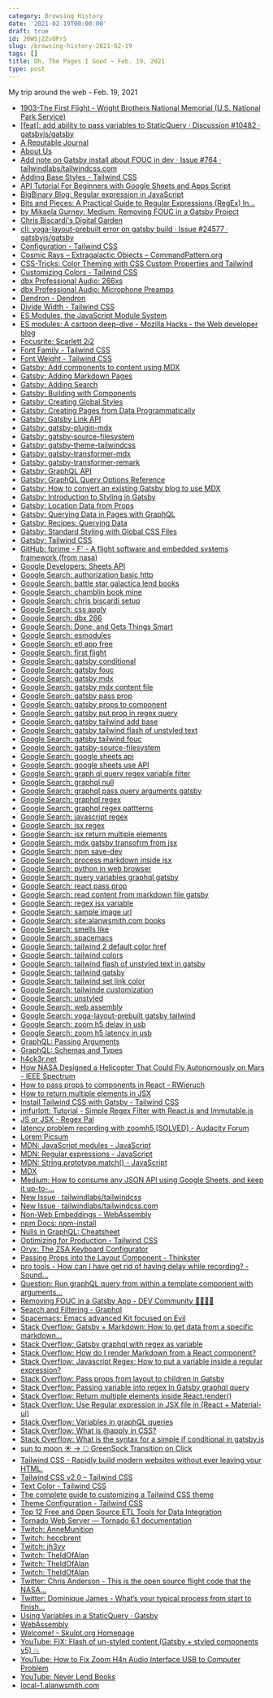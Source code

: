 ```yaml
---
category: Browsing History
date: '2021-02-19T00:00:00'
draft: true
id: 20WSjZZvQPr5
slug: /browsing-history-2021-02-19
tags: []
title: Oh, The Pages I Goed ~ Feb. 19, 2021
type: post
---
```


My trip around the web - Feb. 19, 2021

- [1903-The First Flight - Wright Brothers National Memorial (U.S. National Park Service)](https://www.nps.gov/wrbr/learn/historyculture/thefirstflight.htm)
- [[feat]: add ability to pass variables to StaticQuery · Discussion #10482 · gatsbyjs/gatsby](https://github.com/gatsbyjs/gatsby/discussions/10482)
- [A Reputable Journal](https://reputablejournal.com/)
- [About Us](https://www.chamblinbookmine.com/about.php)
- [Add note on Gatsby install about FOUC in dev · Issue #764 · tailwindlabs/tailwindcss.com](https://github.com/tailwindlabs/tailwindcss.com/issues/764)
- [Adding Base Styles - Tailwind CSS](https://tailwindcss.com/docs/adding-base-styles)
- [API Tutorial For Beginners with Google Sheets and Apps Script](https://www.benlcollins.com/apps-script/api-tutorial-for-beginners/)
- [BigBinary Blog: Regular expression in JavaScript](https://bigbinary.com/blog/regular-expressions-in-javascript)
- [Bits and Pieces: A Practical Guide to Regular Expressions (RegEx) In...](https://blog.bitsrc.io/a-beginners-guide-to-regular-expressions-regex-in-javascript-9c58feb27eb4)
- [by Mikaela Gurney: Medium: Removing FOUC in a Gatsby Project](https://medium.com/@mikaelagurney/removing-fouc-in-a-gatsby-project-66034b8590b1)
- [Chris Biscardi's Digital Garden](https://www.christopherbiscardi.com/how-i-record-and-edit-courses)
- [cli: yoga-layout-prebuilt error on gatsby build · Issue #24577 · gatsbyjs/gatsby](https://github.com/gatsbyjs/gatsby/issues/24577)
- [Configuration - Tailwind CSS](https://tailwindcss.com/docs/configuration)
- [Cosmic Rays – Extragalactic Objects – CommandPattern.org](https://commandpattern.org/2021/02/17/cosmic-rays-extragalactic-objects/)
- [CSS-Tricks: Color Theming with CSS Custom Properties and Tailwind](https://css-tricks.com/color-theming-with-css-custom-properties-and-tailwind/)
- [Customizing Colors - Tailwind CSS](https://tailwindcss.com/docs/customizing-colors)
- [dbx Professional Audio: 266xs](https://dbxpro.com/en/products/266xs)
- [dbx Professional Audio: Microphone Preamps](https://dbxpro.com/en/product_families/microphone-preamps)
- [Dendron - Dendron](https://dendron.so/)
- [Divide Width - Tailwind CSS](https://tailwindcss.com/docs/divide-width)
- [ES Modules, the JavaScript Module System](https://flaviocopes.com/es-modules/)
- [ES modules: A cartoon deep-dive - Mozilla Hacks - the Web developer blog](https://hacks.mozilla.org/2018/03/es-modules-a-cartoon-deep-dive/)
- [Focusrite: Scarlett 2i2](https://focusrite.com/en/usb-audio-interface/scarlett/scarlett-2i2)
- [Font Family - Tailwind CSS](https://tailwindcss.com/docs/font-family)
- [Font Weight - Tailwind CSS](https://tailwindcss.com/docs/font-weight)
- [Gatsby: Add components to content using MDX](https://www.gatsbyjs.com/docs/how-to/routing/mdx/)
- [Gatsby: Adding Markdown Pages](https://www.gatsbyjs.com/docs/how-to/routing/adding-markdown-pages/)
- [Gatsby: Adding Search](https://www.gatsbyjs.com/docs/how-to/adding-common-features/adding-search/)
- [Gatsby: Building with Components](https://www.gatsbyjs.com/docs/conceptual/building-with-components/)
- [Gatsby: Creating Global Styles](https://www.gatsbyjs.com/docs/creating-global-styles/#add-global-styles-with-css-files-and-no-layout-component)
- [Gatsby: Creating Pages from Data Programmatically](https://www.gatsbyjs.com/docs/programmatically-create-pages-from-data/)
- [Gatsby: Gatsby Link API](https://www.gatsbyjs.com/docs/reference/built-in-components/gatsby-link/)
- [Gatsby: gatsby-plugin-mdx](https://www.gatsbyjs.com/plugins/gatsby-plugin-mdx/)
- [Gatsby: gatsby-source-filesystem](https://www.gatsbyjs.com/plugins/gatsby-source-filesystem/)
- [Gatsby: gatsby-theme-tailwindcss](https://www.gatsbyjs.com/plugins/gatsby-theme-tailwindcss/)
- [Gatsby: gatsby-transformer-mdx](https://www.gatsbyjs.com/plugins/gatsby-transformer-mdx/)
- [Gatsby: gatsby-transformer-remark](https://www.gatsbyjs.com/plugins/gatsby-transformer-remark/)
- [Gatsby: GraphQL API](https://www.gatsbyjs.com/docs/reference/graphql-data-layer/graphql-api/)
- [Gatsby: GraphQL Query Options Reference](https://www.gatsbyjs.com/docs/graphql-reference/)
- [Gatsby: How to convert an existing Gatsby blog to use MDX](https://www.gatsbyjs.com/blog/2019-11-21-how-to-convert-an-existing-gatsby-blog-to-use-mdx/)
- [Gatsby: Introduction to Styling in Gatsby](https://www.gatsbyjs.com/docs/tutorial/part-two/#using-global-styles)
- [Gatsby: Location Data from Props](https://www.gatsbyjs.com/docs/location-data-from-props/)
- [Gatsby: Querying Data in Pages with GraphQL](https://www.gatsbyjs.com/docs/how-to/querying-data/page-query/)
- [Gatsby: Recipes: Querying Data](https://www.gatsbyjs.com/docs/recipes/querying-data/)
- [Gatsby: Standard Styling with Global CSS Files](https://www.gatsbyjs.com/docs/how-to/styling/global-css/)
- [Gatsby: Tailwind CSS](https://www.gatsbyjs.com/docs/how-to/styling/tailwind-css/)
- [GitHub: fprime - F' - A flight software and embedded systems framework (from nasa)](https://github.com/nasa/fprime)
- [Google Developers: Sheets API](https://developers.google.com/sheets/api)
- [Google Search: authorization basic http](https://www.google.com/search?client=safari&rls=en&q=authorization+basic+http&ie=UTF-8&oe=UTF-8)
- [Google Search: battle star galactica lend books](https://www.google.com/search?client=safari&rls=en&q=battle+star+galactica+lend+books&ie=UTF-8&oe=UTF-8)
- [Google Search: chamblin book mine](https://www.google.com/search?client=safari&rls=en&q=chamblin+book+mine&ie=UTF-8&oe=UTF-8)
- [Google Search: chris biscardi setup](https://www.google.com/search?client=safari&rls=en&q=chris+biscardi+setup&ie=UTF-8&oe=UTF-8)
- [Google Search: css apply](https://www.google.com/search?client=safari&rls=en&q=css+apply&ie=UTF-8&oe=UTF-8)
- [Google Search: dbx 266](https://www.google.com/search?client=safari&rls=en&q=dbx+266&ie=UTF-8&oe=UTF-8)
- [Google Search: Done, and Gets Things Smart](https://www.google.com/search?client=safari&rls=en&q=Done,+and+Gets+Things+Smart&ie=UTF-8&oe=UTF-8)
- [Google Search: esmodules](https://www.google.com/search?client=safari&rls=en&q=esmodules&ie=UTF-8&oe=UTF-8)
- [Google Search: etl app free](https://www.google.com/search?newwindow=1&client=safari&rls=en&ei=Sy8wYJ_wI8rl5gLjl564BQ&q=etl+app+free&oq=etl+app+free&gs_lcp=Cgdnd3Mtd2l6EAMyBQghEKABMgUIIRCgATIFCCEQqwI6BwgAEEcQsAM6BggAEBYQHjoICAAQFhAKEB46BwghEAoQoAFQgUZYkEtg0mBoAXACeACAAWiIAfADkgEDNS4xmAEAoAEBqgEHZ3dzLXdpesgBCMABAQ&sclient=gws-wiz&ved=0ahUKEwjfwazt8_buAhXKslkKHeOLB1cQ4dUDCAw&uact=5)
- [Google Search: first flight](https://www.google.com/search?client=safari&rls=en&q=first+flight&ie=UTF-8&oe=UTF-8)
- [Google Search: gatsby conditional](https://www.google.com/search?client=safari&rls=en&q=gatsby+conditional&ie=UTF-8&oe=UTF-8)
- [Google Search: gatsby fouc](https://www.google.com/search?client=safari&rls=en&q=gatsby+fouc&ie=UTF-8&oe=UTF-8)
- [Google Search: gatsby mdx](https://www.google.com/search?client=safari&rls=en&q=gatsby+mdx&ie=UTF-8&oe=UTF-8)
- [Google Search: gatsby mdx content file](https://www.google.com/search?client=safari&rls=en&q=gatsby+mdx+content+file&ie=UTF-8&oe=UTF-8)
- [Google Search: gatsby pass prop](https://www.google.com/search?client=safari&rls=en&q=gatsby+pass+prop&ie=UTF-8&oe=UTF-8)
- [Google Search: gatsby props to component](https://www.google.com/search?newwindow=1&client=safari&rls=en&ei=QIIwYKCOItHW5gL7hoKQCA&q=gatsby+props+to+component&oq=gatsby+props+to+component&gs_lcp=Cgdnd3Mtd2l6EAMyBggAEBYQHjoHCAAQsAMQQzoHCAAQRxCwAzoCCAA6CAgAEBYQChAeOgkIABDJAxAWEB46CAghEBYQHRAeOggIABAIEA0QHlC-FViULmCIMmgBcAJ4AIABYIgBuwiSAQIxNJgBAKABAaoBB2d3cy13aXrIAQnAAQE&sclient=gws-wiz&ved=0ahUKEwigrvb7wvfuAhVRq1kKHXuDAIIQ4dUDCAw&uact=5)
- [Google Search: gatsby put prop in regex query](https://www.google.com/search?client=safari&rls=en&q=gatsby+put+prop+in+regex+query&ie=UTF-8&oe=UTF-8)
- [Google Search: gatsby tailwind add base](https://www.google.com/search?client=safari&rls=en&q=gatsby+tailwind+add+base&ie=UTF-8&oe=UTF-8)
- [Google Search: gatsby tailwind flash of unstyled text](https://www.google.com/search?client=safari&rls=en&q=gatsby+tailwind+flash+of+unstyled+text&ie=UTF-8&oe=UTF-8)
- [Google Search: gatsby tailwind fouc](https://www.google.com/search?client=safari&rls=en&q=gatsby+tailwind+fouc&ie=UTF-8&oe=UTF-8)
- [Google Search: gatsby-source-filesystem](https://www.google.com/search?client=safari&rls=en&q=gatsby-source-filesystem&ie=UTF-8&oe=UTF-8)
- [Google Search: google sheets api](https://www.google.com/search?client=safari&rls=en&q=google+sheets+api&ie=UTF-8&oe=UTF-8)
- [Google Search: google sheets use API](https://www.google.com/search?client=safari&rls=en&q=google+sheets+use+API&ie=UTF-8&oe=UTF-8)
- [Google Search: graph ql query regex variable filter](https://www.google.com/search?client=safari&rls=en&q=graph+ql+query+regex+variable+filter&ie=UTF-8&oe=UTF-8)
- [Google Search: graphql null](https://www.google.com/search?client=safari&rls=en&q=graphql+null&ie=UTF-8&oe=UTF-8)
- [Google Search: graphql pass query arguments gatsby](https://www.google.com/search?newwindow=1&client=safari&rls=en&ei=oY0wYMzEO6TO5gLt3YPIAw&q=graphql+pass+query+arguments+gatsby&oq=graphql+pass+query+arguments+gatsby&gs_lcp=Cgdnd3Mtd2l6EAMyBQgAEM0CMgUIABDNAjIFCAAQzQIyBQgAEM0COgcIABBHELADOgYIABAWEB46CAghEBYQHRAeOgUIIRCgAVCZHViMPWDwQmgCcAJ4AIABjAGIAeIGkgEDNi4zmAEAoAEBqgEHZ3dzLXdpesgBCMABAQ&sclient=gws-wiz&ved=0ahUKEwiMmZPpzffuAhUkp1kKHe3uADkQ4dUDCAw&uact=5)
- [Google Search: graphql regex](https://www.google.com/search?client=safari&rls=en&q=graphql+regex&ie=UTF-8&oe=UTF-8)
- [Google Search: graphql regex pattterns](https://www.google.com/search?client=safari&rls=en&q=graphql+regex+pattterns&ie=UTF-8&oe=UTF-8)
- [Google Search: javascript regex](https://www.google.com/search?client=safari&rls=en&q=javascript+regex&ie=UTF-8&oe=UTF-8)
- [Google Search: jsx regex](https://www.google.com/search?client=safari&rls=en&q=jsx+regex&ie=UTF-8&oe=UTF-8)
- [Google Search: jsx return multiple elements](https://www.google.com/search?client=safari&rls=en&q=jsx+return+multiple+elements&ie=UTF-8&oe=UTF-8)
- [Google Search: mdx gatsby transofrm from jsx](https://www.google.com/search?client=safari&rls=en&q=mdx+gatsby+transofrm+from+jsx&ie=UTF-8&oe=UTF-8)
- [Google Search: npm save-dev](https://www.google.com/search?client=safari&rls=en&q=npm+save-dev&ie=UTF-8&oe=UTF-8)
- [Google Search: process markdown inside jsx](https://www.google.com/search?client=safari&rls=en&q=process+markdown+inside+jsx&ie=UTF-8&oe=UTF-8)
- [Google Search: python in web browser](https://www.google.com/search?client=safari&rls=en&q=python+in+web+browser&ie=UTF-8&oe=UTF-8)
- [Google Search: query variables graphql gatsby](https://www.google.com/search?client=safari&rls=en&q=query+variables+graphql+gatsby&ie=UTF-8&oe=UTF-8)
- [Google Search: react pass prop](https://www.google.com/search?client=safari&rls=en&q=react+pass+prop&ie=UTF-8&oe=UTF-8)
- [Google Search: read content from markdown file gatsby](https://www.google.com/search?newwindow=1&client=safari&rls=en&ei=Y04wYPepJoms5wKI653YCQ&q=read+content+from+markdown+file+gatsby&oq=read+content+from+markdown+file+gatsby&gs_lcp=Cgdnd3Mtd2l6EAM6BwgAEEcQsAM6CAghEBYQHRAeOgUIIRCgAVDjJ1j4MWCDNWgBcAJ4AIABgwGIAfAFkgEDNi4ymAEAoAEBqgEHZ3dzLXdpesgBCMABAQ&sclient=gws-wiz&ved=0ahUKEwi35_7AkffuAhUJ1lkKHYh1B5sQ4dUDCAw&uact=5)
- [Google Search: regex jsx variable](https://www.google.com/search?client=safari&rls=en&q=regex+jsx+variable&ie=UTF-8&oe=UTF-8)
- [Google Search: sample image url](https://www.google.com/search?newwindow=1&client=safari&rls=en&ei=gmkwYNTTJKuK5wKuyLSgCQ&q=sample+image+url&oq=sample+image+url&gs_lcp=Cgdnd3Mtd2l6EAMyAggAMgIIADICCAAyAggAMgYIABAWEB4yBggAEBYQHjIGCAAQFhAeMgYIABAWEB4yBggAEBYQHjIGCAAQFhAeOgcIABCwAxBDOgQIABBDUJMQWMITYNwVaAFwAngAgAGkAYgBvAOSAQM0LjGYAQCgAQGqAQdnd3Mtd2l6yAEKwAEB&sclient=gws-wiz&ved=0ahUKEwjUnNSvq_fuAhUrxVkKHS4kDZQQ4dUDCAw&uact=5)
- [Google Search: site:alanwsmith.com books](https://www.google.com/search?client=safari&rls=en&q=site:alanwsmith.com+books&ie=UTF-8&oe=UTF-8)
- [Google Search: smells like](https://www.google.com/search?client=safari&rls=en&q=smells+like&ie=UTF-8&oe=UTF-8)
- [Google Search: spacemacs](https://www.google.com/search?client=safari&rls=en&q=spacemacs&ie=UTF-8&oe=UTF-8)
- [Google Search: tailwind 2 default color href](https://www.google.com/search?client=safari&rls=en&q=tailwind+2+default+color+href&ie=UTF-8&oe=UTF-8)
- [Google Search: tailwind colors](https://www.google.com/search?client=safari&rls=en&q=tailwind+colors&ie=UTF-8&oe=UTF-8)
- [Google Search: tailwind flash of unstyled text in gatsby](https://www.google.com/search?client=safari&rls=en&q=tailwind+flash+of+unstyled+text+in+gatsby&ie=UTF-8&oe=UTF-8)
- [Google Search: tailwind gatsby](https://www.google.com/search?client=safari&rls=en&q=tailwind+gatsby&ie=UTF-8&oe=UTF-8)
- [Google Search: tailwind set link color](https://www.google.com/search?client=safari&rls=en&q=tailwind+set+link+color&ie=UTF-8&oe=UTF-8)
- [Google Search: tailwinde customization](https://www.google.com/search?client=safari&rls=en&q=tailwinde+customization&ie=UTF-8&oe=UTF-8)
- [Google Search: unstyled](https://www.google.com/search?client=safari&rls=en&q=unstyled&ie=UTF-8&oe=UTF-8)
- [Google Search: web assembly](https://www.google.com/search?client=safari&rls=en&q=web+assembly&ie=UTF-8&oe=UTF-8)
- [Google Search: yoga-layout-prebuilt gatsby tailwind](https://www.google.com/search?client=safari&rls=en&q=yoga-layout-prebuilt+gatsby+tailwind&ie=UTF-8&oe=UTF-8)
- [Google Search: zoom h5 delay in usb](https://www.google.com/search?client=safari&rls=en&q=zoom+h5+delay+in+usb&ie=UTF-8&oe=UTF-8)
- [Google Search: zoom h5 latency in usb](https://www.google.com/search?newwindow=1&client=safari&rls=en&ei=wecvYPbuGeKbwbkPhMWSwAo&q=zoom+h5+latency+in+usb&oq=zoom+h5+latency+in+usb&gs_lcp=Cgdnd3Mtd2l6EAM6BwgAEEcQsAM6BQgAEM0COgQIIRAKUJGxGljAuRpgucIaaAJwAngAgAGPAYgBrQWSAQM2LjKYAQCgAQGqAQdnd3Mtd2l6yAEIwAEB&sclient=gws-wiz&ved=0ahUKEwi207zQr_buAhXiTTABHYSiBKgQ4dUDCAw&uact=5)
- [GraphQL: Passing Arguments](https://graphql.org/graphql-js/passing-arguments/)
- [GraphQL: Schemas and Types](https://graphql.org/learn/schema/)
- [h4ck3r.net](https://h4ck3r.net/)
- [How NASA Designed a Helicopter That Could Fly Autonomously on Mars - IEEE Spectrum](https://spectrum.ieee.org/automaton/aerospace/robotic-exploration/nasa-designed-perseverance-helicopter-rover-fly-autonomously-mars)
- [How to pass props to components in React - RWieruch](https://www.robinwieruch.de/react-pass-props-to-component)
- [How to return multiple elements in JSX](https://flaviocopes.com/jsx-return-multiple-elements/)
- [Install Tailwind CSS with Gatsby - Tailwind CSS](https://tailwindcss.com/docs/guides/gatsby)
- [jmfurlott: Tutorial - Simple Regex Filter with React.js and Immutable.js](https://www.jmfurlott.com/tutorial-simple-regex-filter-with-react-js-and-immutable-js/)
- [JS or JSX - Regex Pal](https://www.regexpal.com/96100)
- [latency problem recording with zoomh5 [SOLVED] - Audacity Forum](https://forum.audacityteam.org/viewtopic.php?t=95420)
- [Lorem Picsum](https://picsum.photos/)
- [MDN: JavaScript modules - JavaScript](https://developer.mozilla.org/en-US/docs/Web/JavaScript/Guide/Modules)
- [MDN: Regular expressions - JavaScript](https://developer.mozilla.org/en-US/docs/Web/JavaScript/Guide/Regular_Expressions)
- [MDN: String.prototype.match() - JavaScript](https://developer.mozilla.org/en-US/docs/Web/JavaScript/Reference/Global_Objects/String/match)
- [MDX](https://mdxjs.com/)
- [Medium: How to consume any JSON API using Google Sheets, and keep it up-to-...](https://medium.com/unly-org/how-to-consume-any-json-api-using-google-sheets-and-keep-it-up-to-date-automagically-fb6e94521abd)
- [New Issue · tailwindlabs/tailwindcss](https://github.com/tailwindlabs/tailwindcss/issues/new/choose)
- [New Issue · tailwindlabs/tailwindcss.com](https://github.com/tailwindlabs/tailwindcss.com/issues/new)
- [Non-Web Embeddings - WebAssembly](https://webassembly.org/docs/non-web/)
- [npm Docs: npm-install](https://docs.npmjs.com/cli/v6/commands/npm-install)
- [Nulls in GraphQL: Cheatsheet](https://hasura.io/blog/graphql-nulls-cheatsheet/)
- [Optimizing for Production - Tailwind CSS](https://tailwindcss.com/docs/optimizing-for-production#writing-purgeable-html)
- [Oryx: The ZSA Keyboard Configurator](https://configure.ergodox-ez.com/moonlander/layouts/APODe/latest/0)
- [Passing Props into the Layout Component - Thinkster](https://thinkster.io/tutorials/up-and-running-with-gatsby-layouts/passing-props-into-the-layout-component)
- [pro tools - How can I have get rid of having delay while recording? - Sound...](https://sound.stackexchange.com/questions/32997/how-can-i-have-get-rid-of-having-delay-while-recording)
- [Question: Run graphQL query from within a template component with arguments...](https://github.com/gatsbyjs/gatsby/issues/3680)
- [Removing FOUC in a Gatsby App - DEV Community 👩‍💻👨‍💻](https://dev.to/mikaelia/removing-fouc-in-a-gatsby-app-28mg)
- [Search and Filtering - Graphql](https://dgraph.io/docs/graphql/schema/search/)
- [Spacemacs: Emacs advanced Kit focused on Evil](https://www.spacemacs.org/)
- [Stack Overflow: Gatsby + Markdown: How to get data from a specific markdown...](https://stackoverflow.com/questions/57378950/gatsby-markdown-how-to-get-data-from-a-specific-markdown-file-into-a-single-p)
- [Stack Overflow: Gatsby graphql with regex as variable](https://stackoverflow.com/questions/56743804/gatsby-graphql-with-regex-as-variable)
- [Stack Overflow: How do I render Markdown from a React component?](https://stackoverflow.com/questions/31875748/how-do-i-render-markdown-from-a-react-component)
- [Stack Overflow: Javascript Regex: How to put a variable inside a regular expression?](https://stackoverflow.com/questions/4029109/javascript-regex-how-to-put-a-variable-inside-a-regular-expression)
- [Stack Overflow: Pass props from layout to children in Gatsby](https://stackoverflow.com/questions/48725557/pass-props-from-layout-to-children-in-gatsby)
- [Stack Overflow: Passing variable into regex In Gatsby graphql query](https://stackoverflow.com/questions/46933246/passing-variable-into-regex-in-gatsby-graphql-query)
- [Stack Overflow: Return multiple elements inside React.render()](https://stackoverflow.com/questions/34893506/return-multiple-elements-inside-react-render/34893582)
- [Stack Overflow: Use Regular expression in JSX file in (React + Material-ui)](https://stackoverflow.com/questions/40883057/use-regular-expression-in-jsx-file-in-react-material-ui)
- [Stack Overflow: Variables in graphQL queries](https://stackoverflow.com/questions/53804219/variables-in-graphql-queries)
- [Stack Overflow: What is @apply in CSS?](https://stackoverflow.com/questions/41067550/what-is-apply-in-css)
- [Stack Overflow: What is the syntax for a simple if conditional in gatsby.js](https://stackoverflow.com/questions/53508119/what-is-the-syntax-for-a-simple-if-conditional-in-gatsby-js)
- [sun to moon ☀️ -&gt; 🌕 GreenSock Transition on Click](https://codepen.io/M0nica/details/xxRrQKj)
- [Tailwind CSS - Rapidly build modern websites without ever leaving your HTML.](https://tailwindcss.com/)
- [Tailwind CSS v2.0 – Tailwind CSS](https://blog.tailwindcss.com/tailwindcss-v2)
- [Text Color - Tailwind CSS](https://tailwindcss.com/docs/text-color)
- [The complete guide to customizing a Tailwind CSS theme](https://pinegrow.com/tutorials/customizing-a-tailwind-css-theme/)
- [Theme Configuration - Tailwind CSS](https://tailwindcss.com/docs/theme)
- [Top 12 Free and Open Source ETL Tools for Data Integration](https://solutionsreview.com/data-integration/top-free-and-open-source-etl-tools-for-data-integration/)
- [Tornado Web Server — Tornado 6.1 documentation](https://www.tornadoweb.org/en/stable/)
- [Twitch: AnneMunition](https://www.twitch.tv/annemunition)
- [Twitch: heccbrent](https://www.twitch.tv/heccbrent)
- [Twitch: jh3yy](https://www.twitch.tv/jh3yy)
- [Twitch: TheIdOfAlan](https://www.twitch.tv/videos/908018058)
- [Twitch: TheIdOfAlan](https://www.twitch.tv/videos/919656757)
- [Twitch: TheIdOfAlan](https://www.twitch.tv/theidofalan)
- [Twitter: Chris Anderson - This is the open source flight code that the NASA...](https://twitter.com/chr1sa/status/1362494316237574145)
- [Twitter: Dominique James - What’s your typical process from start to finish...](https://twitter.com/_dominiquejames/status/1362841629573357571)
- [Using Variables in a StaticQuery · Gatsby](https://spectrum.chat/gatsby-js/general/using-variables-in-a-staticquery~abee4d1d-6bc4-4202-afb2-38326d91bd05?m=MTU0NDc1MzE2MjkyNQ==)
- [WebAssembly](https://webassembly.org/)
- [Welcome! - Skulpt.org Homepage](https://skulpt.org/)
- [YouTube: FIX: Flash of un-styled content (Gatsby + styled components v5) 💥](https://www.youtube.com/watch?v=G_dVwrhvkBI)
- [YouTube: How to Fix Zoom H4n Audio Interface USB to Computer Problem](https://www.youtube.com/watch?v=ryz6mPEuUJ4)
- [YouTube: Never Lend Books](https://www.youtube.com/watch?v=b00f45PNTzg)
- [‎local-1.alanwsmith.com](http://local-1.alanwsmith.com/)
